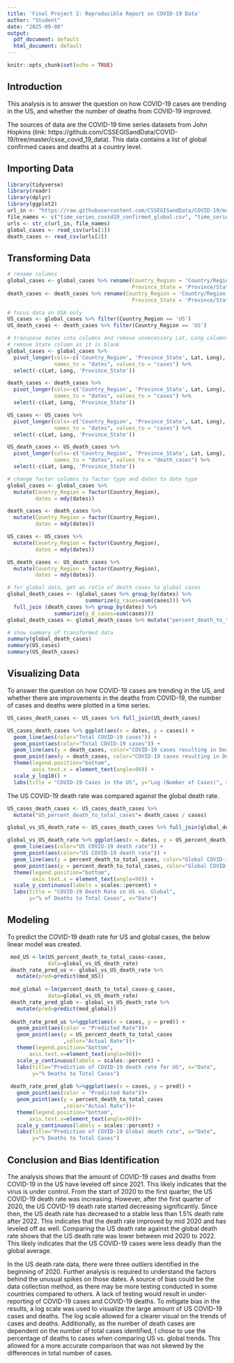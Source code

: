 ---
title: 'Final Project 2: Reproducible Report on COVID-19 Data'
author: "Student"
date: "2025-09-08"
output:
  pdf_document: default
  html_document: default
---

```{r setup, include=FALSE}
knitr::opts_chunk$set(echo = TRUE)
```


## Introduction
This analysis is to answer the question on how COVID-19 cases are trending in the US, and whether the number of deaths from COVID-19 improved.

The sources of data are the COVID-19 time series datasets from John Hopkins (link: https://github.com/CSSEGISandData/COVID-19/tree/master/csse_covid_19_data). This data contains a list of global confirmed cases and deaths at a country level.


## Importing Data
```{r get_COVID-19_data}
library(tidyverse)
library(readr)
library(dplyr)
library(ggplot2)
url_in <- "https://raw.githubusercontent.com/CSSEGISandData/COVID-19/master/csse_covid_19_data/csse_covid_19_time_series/"
file_names <- c("time_series_covid19_confirmed_global.csv", "time_series_covid19_deaths_global.csv")
urls <- str_c(url_in, file_names)
global_cases <- read_csv(urls[1])
death_cases <- read_csv(urls[2])
```

## Transforming Data
```{r transform_nypd_data}
# rename columns
global_cases <- global_cases %>% rename(Country_Region = 'Country/Region', 
                                        Province_State = 'Province/State')
death_cases <- death_cases %>% rename(Country_Region = 'Country/Region', 
                                        Province_State = 'Province/State')

# focus data on USA only
US_cases <- global_cases %>% filter(Country_Region == 'US')
US_death_cases <- death_cases %>% filter(Country_Region == 'US')

# transpose dates into columns and remove unnecessary Lat, Long columns
# remove State column as it is blank
global_cases <- global_cases %>%
  pivot_longer(cols=-c('Country_Region', 'Province_State', Lat, Long), 
               names_to = "dates", values_to = "cases") %>%
  select(-c(Lat, Long, 'Province_State'))

death_cases <- death_cases %>%
  pivot_longer(cols=-c('Country_Region', 'Province_State', Lat, Long), 
               names_to = "dates", values_to = "cases") %>%
  select(-c(Lat, Long, 'Province_State'))

US_cases <- US_cases %>%
  pivot_longer(cols=-c('Country_Region', 'Province_State', Lat, Long), 
               names_to = "dates", values_to = "cases") %>%
  select(-c(Lat, Long, 'Province_State'))

US_death_cases <- US_death_cases %>%
  pivot_longer(cols=-c('Country_Region', 'Province_State', Lat, Long),
               names_to = "dates", values_to = "death_cases") %>%
  select(-c(Lat, Long, 'Province_State'))

# change factor columns to factor type and dates to date type
global_cases <- global_cases %>% 
  mutate(Country_Region = factor(Country_Region),
         dates = mdy(dates))

death_cases <- death_cases %>% 
  mutate(Country_Region = factor(Country_Region),
         dates = mdy(dates))

US_cases <- US_cases %>% 
  mutate(Country_Region = factor(Country_Region),
         dates = mdy(dates))

US_death_cases <- US_death_cases %>% 
  mutate(Country_Region = factor(Country_Region),
         dates = mdy(dates))

# for global data, get as ratio of death cases to global cases
global_death_cases <- (global_cases %>% group_by(dates) %>%
                         summarize(g_cases=sum(cases))) %>% 
  full_join (death_cases %>% group_by(dates) %>% 
               summarize(g_d_cases=sum(cases)))
global_death_cases <- global_death_cases %>% mutate("percent_death_to_total_cases"=g_d_cases / g_cases)

# show summary of transformed data
summary(global_death_cases)
summary(US_cases)
summary(US_death_cases)
```

## Visualizing Data
To answer the question on how COVID-19 cases are trending in the US, and whether there are improvements in the deaths from COVID-19, the number of cases and deaths were plotted in a time series.

```{r graph_total_US_cases}
US_cases_death_cases <- US_cases %>% full_join(US_death_cases)

US_cases_death_cases %>% ggplot(aes(x = dates, y = cases)) + 
  geom_line(aes(color="Total COVID-19 cases")) + 
  geom_point(aes(color="Total COVID-19 cases")) +
  geom_line(aes(y = death_cases, color="COVID-19 cases resulting in Death")) + 
  geom_point(aes(y = death_cases, color="COVID-19 cases resulting in Death")) +
  theme(legend.position="bottom",
        axis.text.x = element_text(angle=90)) +
  scale_y_log10() +
  labs(title = "COVID-19 Cases in the US", y="Log (Number of Cases)", x="Date")
```

The US COVID-19 death rate was compared against the global death rate.
```{r graph_US_death_rate_to_global}
US_cases_death_cases <- US_cases_death_cases %>%
  mutate("US_percent_death_to_total_cases"= death_cases / cases)

global_vs_US_death_rate <- US_cases_death_cases %>% full_join(global_death_cases)

global_vs_US_death_rate %>% ggplot(aes(x = dates, y = US_percent_death_to_total_cases)) + 
  geom_line(aes(color="US COVID-19 death rate")) + 
  geom_point(aes(color="US COVID-19 death rate")) +
  geom_line(aes(y = percent_death_to_total_cases, color="Global COVID-19 death rate")) + 
  geom_point(aes(y = percent_death_to_total_cases, color="Global COVID-19 death rate")) +
  theme(legend.position="bottom",
        axis.text.x = element_text(angle=90)) +
  scale_y_continuous(labels = scales::percent) +
  labs(title = "COVID-19 Death Rate in US vs. Global", 
       y="% of Deaths to Total Cases", x="Date")
```

## Modeling
To predict the COVID-19 death rate for US and global cases, the below linear model was created.

```{r model_death_rate}

 mod_US <-lm(US_percent_death_to_total_cases~cases,
             data=global_vs_US_death_rate)
 death_rate_pred_us <- global_vs_US_death_rate %>% 
   mutate(pred=predict(mod_US))
 
 mod_global <-lm(percent_death_to_total_cases~g_cases,
             data=global_vs_US_death_rate)
 death_rate_pred_glob <- global_vs_US_death_rate %>%
   mutate(pred=predict(mod_global))
 
 death_rate_pred_us %>%ggplot(aes(x = cases, y = pred)) +
   geom_point(aes(color = "Predicted Rate"))+
   geom_point(aes(y = US_percent_death_to_total_cases
                  ,color="Actual Rate"))+
   theme(legend.position="bottom",
       axis.text.x=element_text(angle=90))+
   scale_y_continuous(labels = scales::percent) +
   labs(title="Prediction of COVID-19 death rate for US", x="Date", 
        y="% Deaths to Total Cases")
 
 death_rate_pred_glob %>%ggplot(aes(x = cases, y = pred)) +
   geom_point(aes(color = "Predicted Rate"))+
   geom_point(aes(y = percent_death_to_total_cases
                  ,color="Actual Rate"))+
   theme(legend.position="bottom",
       axis.text.x=element_text(angle=90))+
   scale_y_continuous(labels = scales::percent) +
   labs(title="Prediction of COVID-19 Global death rate", x="Date", 
        y="% Deaths to Total Cases")
```

## Conclusion and Bias Identification

The analysis shows that the amount of COVID-19 cases and deaths from COVID-19 in the US have leveled off since 2021. This likely indicates that the virus is under control. From the start of 2020 to the first quarter, the US COVID-19 death rate was increasing. However, after the first quarter of 2020, the US COVID-19 death rate started decreasing significantly. Since then, the US death rate has decreased to a stable less than 1.5% death rate after 2022. This indicates that the death rate improved by mid 2020 and has leveled off as well. Comparing the US death rate against the global death rate shows that the US death rate was lower between mid 2020 to 2022. This likely indicates that the US COVID-19 cases were less deadly than the global average.

In the US death rate data, there were three outliers identified in the beginning of 2020. Further analysis is required to understand the factors behind the unusual spikes on those dates. A source of bias could be the data collection method, as there may be more testing conducted in some countries compared to others. A lack of testing would result in under-reporting of COVID-19 cases and COVID-19 deaths. To mitigate bias in the results, a log scale was used to visualize the large amount of US COVID-19 cases and deaths. The log scale allowed for a clearer visual on the trends of cases and deaths. Additionally, as the number of death cases are dependent on the number of total cases identified, I chose to use the percentage of deaths to cases when comparing US vs. global trends. This allowed for a more accurate comparison that was not skewed by the differences in total number of cases.